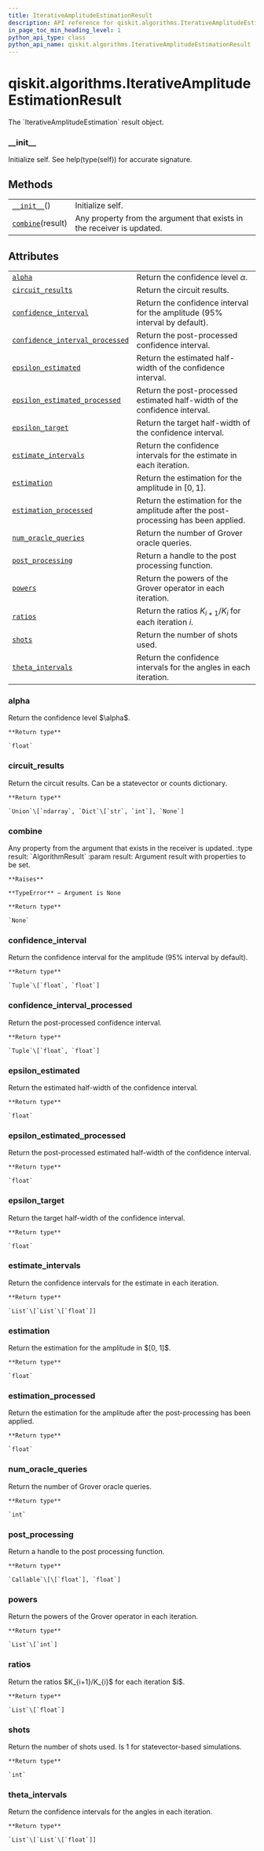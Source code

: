 ```yaml
---
title: IterativeAmplitudeEstimationResult
description: API reference for qiskit.algorithms.IterativeAmplitudeEstimationResult
in_page_toc_min_heading_level: 1
python_api_type: class
python_api_name: qiskit.algorithms.IterativeAmplitudeEstimationResult
---
```


# qiskit.algorithms.IterativeAmplitudeEstimationResult

<Class id="qiskit.algorithms.IterativeAmplitudeEstimationResult" isDedicatedPage={true} github="https://github.com/qiskit/qiskit/tree/stable/0.18/qiskit/algorithms/amplitude_estimators/iae.py" signature="IterativeAmplitudeEstimationResult">
  The `IterativeAmplitudeEstimation` result object.

  ### \_\_init\_\_

  <Function id="qiskit.algorithms.IterativeAmplitudeEstimationResult.__init__" name="__init__" signature="__init__()">
    Initialize self. See help(type(self)) for accurate signature.
  </Function>

  ## Methods

  |                                                                                                                                                   |                                                                        |
  | ------------------------------------------------------------------------------------------------------------------------------------------------- | ---------------------------------------------------------------------- |
  | [`__init__`](#qiskit.algorithms.IterativeAmplitudeEstimationResult.__init__ "qiskit.algorithms.IterativeAmplitudeEstimationResult.__init__")()    | Initialize self.                                                       |
  | [`combine`](#qiskit.algorithms.IterativeAmplitudeEstimationResult.combine "qiskit.algorithms.IterativeAmplitudeEstimationResult.combine")(result) | Any property from the argument that exists in the receiver is updated. |

  ## Attributes

  |                                                                                                                                                                                                             |                                                                                     |
  | ----------------------------------------------------------------------------------------------------------------------------------------------------------------------------------------------------------- | ----------------------------------------------------------------------------------- |
  | [`alpha`](#qiskit.algorithms.IterativeAmplitudeEstimationResult.alpha "qiskit.algorithms.IterativeAmplitudeEstimationResult.alpha")                                                                         | Return the confidence level $\alpha$.                                               |
  | [`circuit_results`](#qiskit.algorithms.IterativeAmplitudeEstimationResult.circuit_results "qiskit.algorithms.IterativeAmplitudeEstimationResult.circuit_results")                                           | Return the circuit results.                                                         |
  | [`confidence_interval`](#qiskit.algorithms.IterativeAmplitudeEstimationResult.confidence_interval "qiskit.algorithms.IterativeAmplitudeEstimationResult.confidence_interval")                               | Return the confidence interval for the amplitude (95% interval by default).         |
  | [`confidence_interval_processed`](#qiskit.algorithms.IterativeAmplitudeEstimationResult.confidence_interval_processed "qiskit.algorithms.IterativeAmplitudeEstimationResult.confidence_interval_processed") | Return the post-processed confidence interval.                                      |
  | [`epsilon_estimated`](#qiskit.algorithms.IterativeAmplitudeEstimationResult.epsilon_estimated "qiskit.algorithms.IterativeAmplitudeEstimationResult.epsilon_estimated")                                     | Return the estimated half-width of the confidence interval.                         |
  | [`epsilon_estimated_processed`](#qiskit.algorithms.IterativeAmplitudeEstimationResult.epsilon_estimated_processed "qiskit.algorithms.IterativeAmplitudeEstimationResult.epsilon_estimated_processed")       | Return the post-processed estimated half-width of the confidence interval.          |
  | [`epsilon_target`](#qiskit.algorithms.IterativeAmplitudeEstimationResult.epsilon_target "qiskit.algorithms.IterativeAmplitudeEstimationResult.epsilon_target")                                              | Return the target half-width of the confidence interval.                            |
  | [`estimate_intervals`](#qiskit.algorithms.IterativeAmplitudeEstimationResult.estimate_intervals "qiskit.algorithms.IterativeAmplitudeEstimationResult.estimate_intervals")                                  | Return the confidence intervals for the estimate in each iteration.                 |
  | [`estimation`](#qiskit.algorithms.IterativeAmplitudeEstimationResult.estimation "qiskit.algorithms.IterativeAmplitudeEstimationResult.estimation")                                                          | Return the estimation for the amplitude in $[0, 1]$.                                |
  | [`estimation_processed`](#qiskit.algorithms.IterativeAmplitudeEstimationResult.estimation_processed "qiskit.algorithms.IterativeAmplitudeEstimationResult.estimation_processed")                            | Return the estimation for the amplitude after the post-processing has been applied. |
  | [`num_oracle_queries`](#qiskit.algorithms.IterativeAmplitudeEstimationResult.num_oracle_queries "qiskit.algorithms.IterativeAmplitudeEstimationResult.num_oracle_queries")                                  | Return the number of Grover oracle queries.                                         |
  | [`post_processing`](#qiskit.algorithms.IterativeAmplitudeEstimationResult.post_processing "qiskit.algorithms.IterativeAmplitudeEstimationResult.post_processing")                                           | Return a handle to the post processing function.                                    |
  | [`powers`](#qiskit.algorithms.IterativeAmplitudeEstimationResult.powers "qiskit.algorithms.IterativeAmplitudeEstimationResult.powers")                                                                      | Return the powers of the Grover operator in each iteration.                         |
  | [`ratios`](#qiskit.algorithms.IterativeAmplitudeEstimationResult.ratios "qiskit.algorithms.IterativeAmplitudeEstimationResult.ratios")                                                                      | Return the ratios $K_{i+1}/K_{i}$ for each iteration $i$.                           |
  | [`shots`](#qiskit.algorithms.IterativeAmplitudeEstimationResult.shots "qiskit.algorithms.IterativeAmplitudeEstimationResult.shots")                                                                         | Return the number of shots used.                                                    |
  | [`theta_intervals`](#qiskit.algorithms.IterativeAmplitudeEstimationResult.theta_intervals "qiskit.algorithms.IterativeAmplitudeEstimationResult.theta_intervals")                                           | Return the confidence intervals for the angles in each iteration.                   |

  ### alpha

  <Function id="qiskit.algorithms.IterativeAmplitudeEstimationResult.alpha" name="alpha" signature="property alpha">
    Return the confidence level $\alpha$.

    **Return type**

    `float`
  </Function>

  ### circuit\_results

  <Function id="qiskit.algorithms.IterativeAmplitudeEstimationResult.circuit_results" name="circuit_results" signature="property circuit_results">
    Return the circuit results. Can be a statevector or counts dictionary.

    **Return type**

    `Union`\[`ndarray`, `Dict`\[`str`, `int`], `None`]
  </Function>

  ### combine

  <Function id="qiskit.algorithms.IterativeAmplitudeEstimationResult.combine" name="combine" signature="combine(result)">
    Any property from the argument that exists in the receiver is updated. :type result: `AlgorithmResult` :param result: Argument result with properties to be set.

    **Raises**

    **TypeError** – Argument is None

    **Return type**

    `None`
  </Function>

  ### confidence\_interval

  <Function id="qiskit.algorithms.IterativeAmplitudeEstimationResult.confidence_interval" name="confidence_interval" signature="property confidence_interval">
    Return the confidence interval for the amplitude (95% interval by default).

    **Return type**

    `Tuple`\[`float`, `float`]
  </Function>

  ### confidence\_interval\_processed

  <Function id="qiskit.algorithms.IterativeAmplitudeEstimationResult.confidence_interval_processed" name="confidence_interval_processed" signature="property confidence_interval_processed">
    Return the post-processed confidence interval.

    **Return type**

    `Tuple`\[`float`, `float`]
  </Function>

  ### epsilon\_estimated

  <Function id="qiskit.algorithms.IterativeAmplitudeEstimationResult.epsilon_estimated" name="epsilon_estimated" signature="property epsilon_estimated">
    Return the estimated half-width of the confidence interval.

    **Return type**

    `float`
  </Function>

  ### epsilon\_estimated\_processed

  <Function id="qiskit.algorithms.IterativeAmplitudeEstimationResult.epsilon_estimated_processed" name="epsilon_estimated_processed" signature="property epsilon_estimated_processed">
    Return the post-processed estimated half-width of the confidence interval.

    **Return type**

    `float`
  </Function>

  ### epsilon\_target

  <Function id="qiskit.algorithms.IterativeAmplitudeEstimationResult.epsilon_target" name="epsilon_target" signature="property epsilon_target">
    Return the target half-width of the confidence interval.

    **Return type**

    `float`
  </Function>

  ### estimate\_intervals

  <Function id="qiskit.algorithms.IterativeAmplitudeEstimationResult.estimate_intervals" name="estimate_intervals" signature="property estimate_intervals">
    Return the confidence intervals for the estimate in each iteration.

    **Return type**

    `List`\[`List`\[`float`]]
  </Function>

  ### estimation

  <Function id="qiskit.algorithms.IterativeAmplitudeEstimationResult.estimation" name="estimation" signature="property estimation">
    Return the estimation for the amplitude in $[0, 1]$.

    **Return type**

    `float`
  </Function>

  ### estimation\_processed

  <Function id="qiskit.algorithms.IterativeAmplitudeEstimationResult.estimation_processed" name="estimation_processed" signature="property estimation_processed">
    Return the estimation for the amplitude after the post-processing has been applied.

    **Return type**

    `float`
  </Function>

  ### num\_oracle\_queries

  <Function id="qiskit.algorithms.IterativeAmplitudeEstimationResult.num_oracle_queries" name="num_oracle_queries" signature="property num_oracle_queries">
    Return the number of Grover oracle queries.

    **Return type**

    `int`
  </Function>

  ### post\_processing

  <Function id="qiskit.algorithms.IterativeAmplitudeEstimationResult.post_processing" name="post_processing" signature="property post_processing">
    Return a handle to the post processing function.

    **Return type**

    `Callable`\[\[`float`], `float`]
  </Function>

  ### powers

  <Function id="qiskit.algorithms.IterativeAmplitudeEstimationResult.powers" name="powers" signature="property powers">
    Return the powers of the Grover operator in each iteration.

    **Return type**

    `List`\[`int`]
  </Function>

  ### ratios

  <Function id="qiskit.algorithms.IterativeAmplitudeEstimationResult.ratios" name="ratios" signature="property ratios">
    Return the ratios $K_{i+1}/K_{i}$ for each iteration $i$.

    **Return type**

    `List`\[`float`]
  </Function>

  ### shots

  <Function id="qiskit.algorithms.IterativeAmplitudeEstimationResult.shots" name="shots" signature="property shots">
    Return the number of shots used. Is 1 for statevector-based simulations.

    **Return type**

    `int`
  </Function>

  ### theta\_intervals

  <Function id="qiskit.algorithms.IterativeAmplitudeEstimationResult.theta_intervals" name="theta_intervals" signature="property theta_intervals">
    Return the confidence intervals for the angles in each iteration.

    **Return type**

    `List`\[`List`\[`float`]]
  </Function>
</Class>

